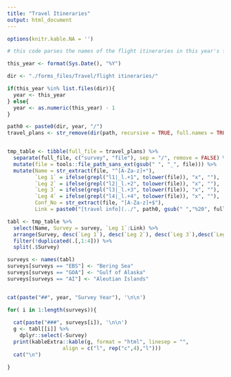 ```yaml
---
title: "Travel Itineraries"
output: html_document
---
```


```r

options(knitr.kable.NA = '')

# this code parses the names of the flight itineraries in this year's folder and generates a table with the person's name, what legs they are one, and the confirmation code. Files must be named with the following information in this order: NAME_Leg1_2_CONFIRMATIONCODE

this_year <- format(Sys.Date(), "%Y")

dir <- "./forms_files/Travel/flight itineraries/"

if(this_year %in% list.files(dir)){
  year <- this_year
} else{
  year <- as.numeric(this_year) - 1
}

path0 <- paste0(dir, year, "/")
travel_plans <- str_remove(dir(path, recursive = TRUE, full.names = TRUE), path0)


tmp_table <- tibble(full_file = travel_plans) %>%
  separate(full_file, c("survey", "file"), sep = "/", remove = FALSE) %>%
  mutate(file = tools::file_path_sans_ext(gsub(" ", "_", file))) %>%
  mutate(Name = str_extract(file, "^[A-Za-z]+"),
         `Leg 1` = ifelse(grepl("l1|_l.+1", tolower(file)), "x", ""), 
         `Leg 2` = ifelse(grepl("l2|_l.+2", tolower(file)), "x", ""), 
         `Leg 3` = ifelse(grepl("l3|_l.+3", tolower(file)), "x", ""), 
         `Leg 4` = ifelse(grepl("l4|_l.+4", tolower(file)), "x", ""), 
         Conf_No = str_extract(file, "[A-Za-z]+$"),
         Link = paste0("[travel info](../", path0, gsub(" ","%20", full_file), ")")) 

tabl <- tmp_table %>%
  select(Name, Survey = survey, `Leg 1`:Link) %>%
  arrange(Survey, desc(`Leg 1`), desc(`Leg 2`), desc(`Leg 3`),desc(`Leg 4`)) %>%
  filter(!duplicated(.[,1:4])) %>%
  split(.$Survey)

surveys <- names(tabl)
surveys[surveys == "EBS"] <- "Bering Sea"
surveys[surveys == "GOA"] <- "Gulf of Alaska"
surveys[surveys == "AI"] <- "Aleutian Islands"


cat(paste("##", year, "Survey Year"), '\n\n')

for( i in 1:length(surveys)){
  
  cat(paste("###", surveys[i]), '\n\n')
  g <- tabl[[i]] %>% 
    dplyr::select(-Survey)
  print(kableExtra::kable(g, format = "html", linesep = "",
                  align = c("l", rep("c",4),"l")))
  cat("\n")

}

```